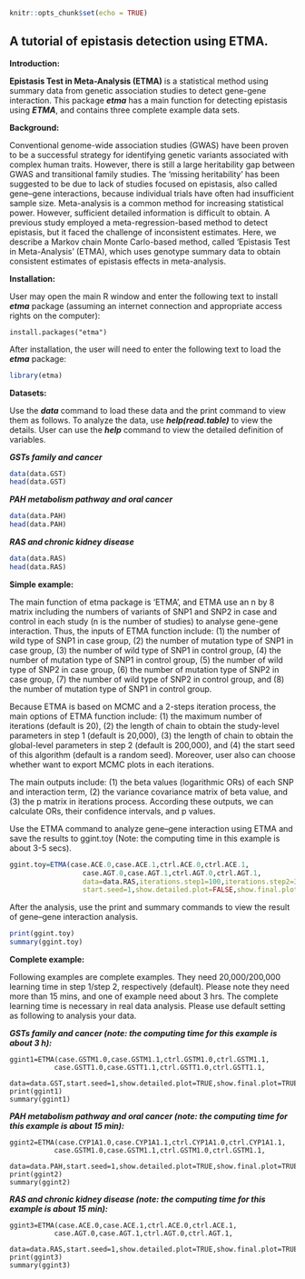 %\VignetteEngine{knitr::knitr}
%\VignetteIndexEntry{etma}
%\VignetteEncoding{UTF-8}

```{r setup, include=FALSE}
knitr::opts_chunk$set(echo = TRUE)
```

## A tutorial of epistasis detection using ETMA.

**Introduction:**

**Epistasis Test in Meta-Analysis (ETMA)** is a statistical method using summary data from genetic association studies to detect gene-gene interaction. This package ***etma***  has a main function for detecting epistasis using ***ETMA***, and contains three complete example data sets. 

**Background:**

Conventional genome-wide association studies (GWAS) have been proven to be a successful strategy for identifying genetic variants associated with complex human traits. However, there is still a large heritability gap between GWAS and transitional family studies. The ‘missing heritability’ has been suggested to be due to lack of studies focused on epistasis, also called gene–gene interactions, because individual trials have often had insufficient sample size. Meta-analysis is a common method for increasing statistical power. However, sufficient detailed information is difficult to obtain. A previous study employed a meta-regression-based method to detect epistasis, but it faced the challenge of inconsistent estimates. Here, we describe a Markov chain Monte Carlo-based method, called ‘Epistasis Test in Meta-Analysis’ (ETMA), which uses genotype summary data to obtain consistent estimates of epistasis effects in meta-analysis.

**Installation:**

User may open the main R window and enter the following text to install ***etma*** package (assuming an internet connection and appropriate access rights on the computer):

```
install.packages("etma")

```

After installation, the user will need to enter the following text to load the ***etma*** package:

```{r }
library(etma)
```

**Datasets:**

Use the ***data*** command to load these data and the print command to view them as follows. To analyze the data, use ***help(read.table)*** to view the details. User can use the ***help*** command to view the detailed definition of variables.

***GSTs family and cancer***

```{r }
data(data.GST)
head(data.GST)
```

***PAH metabolism pathway and oral cancer***

```{r }
data(data.PAH)
head(data.PAH)
```

***RAS and chronic kidney disease***

```{r }
data(data.RAS)
head(data.RAS)
```

**Simple example:**

The main function of etma package is ‘ETMA’, and ETMA use an n by 8 matrix including the numbers of variants of SNP1 and SNP2 in case and control in each study (n is the number of studies) to analyse gene-gene interaction. Thus, the inputs of ETMA function include: (1) the number of wild type of SNP1 in case group, (2) the number of mutation type of SNP1 in case group, (3) the number of wild type of SNP1 in control group, (4) the number of mutation type of SNP1 in control group, (5) the number of wild type of SNP2 in case group, (6) the number of mutation type of SNP2 in case group, (7) the number of wild type of SNP2 in control group, and (8) the number of mutation type of SNP1 in control group.

Because ETMA is based on MCMC and a 2-steps iteration process, the main options of ETMA function include: (1) the maximum number of iterations (default is 20), (2) the length of chain to obtain the study-level parameters in step 1 (default is 20,000), (3) the length of chain to obtain the global-level parameters in step 2 (default is 200,000), and (4) the start seed of this algorithm (default is a random seed). Moreover, user also can choose whether want to export MCMC plots in each iterations. 

The main outputs include: (1) the beta values (logarithmic ORs) of each SNP and interaction term, (2) the variance covariance matrix of beta value, and (3) the p matrix in iterations process. According these outputs, we can calculate ORs, their confidence intervals, and p values. 

 Use the ETMA command to analyze gene–gene interaction using ETMA and save the results to ggint.toy (Note: the computing time in this example is about 3-5 secs).


```{r results = 'hide'}
ggint.toy=ETMA(case.ACE.0,case.ACE.1,ctrl.ACE.0,ctrl.ACE.1,
                  case.AGT.0,case.AGT.1,ctrl.AGT.0,ctrl.AGT.1,
                  data=data.RAS,iterations.step1=100,iterations.step2=300,
                  start.seed=1,show.detailed.plot=FALSE,show.final.plot=FALSE)
```

After the analysis, use the print and summary commands to view the result of gene–gene interaction analysis.

```{r }
print(ggint.toy)
summary(ggint.toy)
```

**Complete example:**

Following examples are complete examples.
They need 20,000/200,000 learning time in step 1/step 2, respectively (default).
Please note they need more than 15 mins, and one of example need about 3 hrs.
The complete learning time is necessary in real data analysis.
Please use default setting as following to analysis your data.

***GSTs family and cancer (note: the computing time for this example is about 3 h):***

```
ggint1=ETMA(case.GSTM1.0,case.GSTM1.1,ctrl.GSTM1.0,ctrl.GSTM1.1,
           case.GSTT1.0,case.GSTT1.1,ctrl.GSTT1.0,ctrl.GSTT1.1,
           data=data.GST,start.seed=1,show.detailed.plot=TRUE,show.final.plot=TRUE)
print(ggint1)
summary(ggint1)
```

***PAH metabolism pathway and oral cancer (note: the computing time for this example is about 15 min):***

```
ggint2=ETMA(case.CYP1A1.0,case.CYP1A1.1,ctrl.CYP1A1.0,ctrl.CYP1A1.1,
           case.GSTM1.0,case.GSTM1.1,ctrl.GSTM1.0,ctrl.GSTM1.1,
           data=data.PAH,start.seed=1,show.detailed.plot=TRUE,show.final.plot=TRUE)
print(ggint2)
summary(ggint2)
```


***RAS and chronic kidney disease (note: the computing time for this example is about 15 min):***

```
ggint3=ETMA(case.ACE.0,case.ACE.1,ctrl.ACE.0,ctrl.ACE.1,
           case.AGT.0,case.AGT.1,ctrl.AGT.0,ctrl.AGT.1,
           data=data.RAS,start.seed=1,show.detailed.plot=TRUE,show.final.plot=TRUE)
print(ggint3)
summary(ggint3)
```
